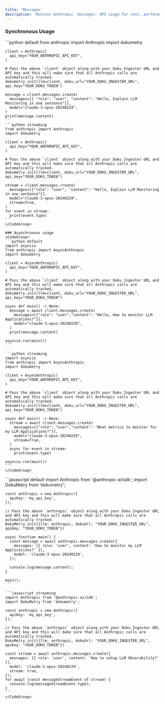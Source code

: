 ```yaml
---
title: 'Messages'
description: 'Monitor Anthropic `messages` API usage for cost, performance & user interactions'
---
```


<Tabs>
  <Tab title="Python">

  ### Synchronous Usage
  <CodeGroup>
    ```python default
    from anthropic import Anthropic
    import dokumetry

    client = Anthropic(
      api_key="YOUR_ANTHROPIC_API_KEY",
    )

    # Pass the above `client` object along with your Doku Ingester URL and API key and this will make sure that all Anthropic calls are automatically tracked.
    dokumetry.init(llm=client, doku_url="YOUR_DOKU_INGESTER_URL", api_key="YOUR_DOKU_TOKEN")

    message = client.messages.create(
      messages=[{ "role": "user", "content": "Hello, Explain LLM Monitoring in one sentence"}],
      model="claude-3-opus-20240229",
    )
    print(message.content)
    ```
    ```python streaming
    from anthropic import Anthropic
    import dokumetry

    client = Anthropic(
      api_key="YOUR_ANTHROPIC_API_KEY",
    )

    # Pass the above `client` object along with your Doku Ingester URL and API key and this will make sure that all Anthropic calls are automatically tracked.
    dokumetry.init(llm=client, doku_url="YOUR_DOKU_INGESTER_URL", api_key="YOUR_DOKU_TOKEN")

    stream = client.messages.create(
      messages=[{"role": "user", "content": "Hello, Explain LLM Monitoring in one sentence"}],
      model="claude-3-opus-20240229",
      stream=True,
    )
    for event in stream:
      print(event.type)
    ```
    </CodeGroup>
    
    ### Asynchronous usage
    <CodeGroup>
    ```python default
    import asyncio
    from anthropic import AsyncAnthropic
    import dokumetry

    client = AsyncAnthropic(
      api_key="YOUR_ANTHROPIC_API_KEY",
    )

    # Pass the above `client` object along with your Doku Ingester URL and API key and this will make sure that all Anthropic calls are automatically tracked.
    dokumetry.init(llm=client, doku_url="YOUR_DOKU_INGESTER_URL", api_key="YOUR_DOKU_TOKEN")

    async def main() -> None:
      message = await client.messages.create(
        messages=[{"role": "user","content": "Hello, How to monitor LLM Applications?"}],
        model="claude-3-opus-20240229",
      )
      print(message.content)

    asyncio.run(main())
    ```

    ```python streaming
    import asyncio
    from anthropic import AsyncAnthropic
    import dokumetry

    client = AsyncAnthropic(
      api_key="YOUR_ANTHROPIC_API_KEY",
    )

    # Pass the above `client` object along with your Doku Ingester URL and API key and this will make sure that all Anthropic calls are automatically tracked.
    dokumetry.init(llm=client, doku_url="YOUR_DOKU_INGESTER_URL", api_key="YOUR_DOKU_TOKEN")

    async def main() -> None:
      stream = await client.messages.create(
        messages=[{"role": "user","content": "What metrics to monitor for my LLM Applications?"}],
        model="claude-3-opus-20240229",
        stream=True,
      )
      async for event in stream:
        print(event.type)
    
    asyncio.run(main())
    ```
    </CodeGroup>
  </Tab>
  <Tab title="Javascript">
    <CodeGroup>
    ```javascript default
    import Anthropic from '@anthropic-ai/sdk';
    import DokuMetry from 'dokumetry';

    const anthropic = new Anthropic({
      apiKey: 'my_api_key',
    });

    // Pass the above `anthropic` object along with your Doku Ingester URL and API key and this will make sure that all Anthropic calls are automatically tracked.
    DokuMetry.init({llm: anthropic, dokuUrl: "YOUR_DOKU_INGESTER_URL", apiKey: "YOUR_DOKU_TOKEN"})

    async function main() {
      const message = await anthropic.messages.create({
        messages: [{ role: 'user', content: 'How to monitor my LLM Applications?' }],
        model: 'claude-3-opus-20240229',
      });

      console.log(message.content);
    }

    main();
    ```

    ```javascript streaming
    import Anthropic from '@anthropic-ai/sdk';
    import DokuMetry from 'dokumetry';

    const anthropic = new Anthropic({
      apiKey: 'my_api_key',
    });

    // Pass the above `anthropic` object along with your Doku Ingester URL and API key and this will make sure that all Anthropic calls are automatically tracked.
    DokuMetry.init({llm: anthropic, dokuUrl: "YOUR_DOKU_INGESTER_URL", apiKey: "YOUR_DOKU_TOKEN"})

    const stream = await anthropic.messages.create({
      messages: [{ role: 'user', content: 'How to setup LLM Obserability?' }],
      model: 'claude-3-opus-20240229',
      stream: true,
    });
    for await (const messageStreamEvent of stream) {
      console.log(messageStreamEvent.type);
    }
    ```
    </CodeGroup>
  </Tab>
</Tabs>


